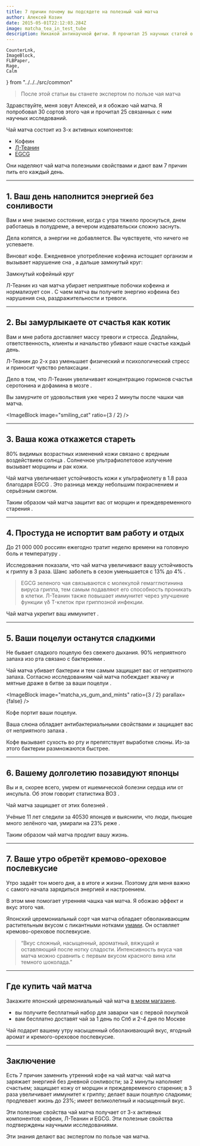 ```yaml
---
title: 7 причин почему вы подсядете на полезный чай матча
author: Алексей Козин
date: 2015-05-01T22:12:03.284Z
image: matcha_tea_in_test_tube
description: Никакой антинаучной фигни. Я прочитал 25 научных статей о пользе чая матча на 2019 год и отобрал для вас только вкусные факты.
---
```


    CounterLnk, 
    ImageBlock, 
    FLBPaper, 
    Rage, 
    Calm 
} from "../../../src/common"

<!-- TODO: emotions -->
<!-- TODO: images -->
<!-- TODO: header -->

<!-- Вступление -->

> После этой статьи вы станете экспертом по пользе чая матча

Здравствуйте, меня зовут Алексей, и я обожаю чай матча. Я попробовал 30 сортов этого чая и прочитал 25 связанных с ним научных исследований.

Чай матча состоит из 3-х активных компонентов:

- Кофеин
- [Л-Теанин](https://en.wikipedia.org/wiki/Theanine)
- [EGCG](https://ru.wikipedia.org/wiki/%D0%93%D0%B0%D0%BB%D0%BB%D0%B0%D1%82_%D1%8D%D0%BF%D0%B8%D0%B3%D0%B0%D0%BB%D0%BB%D0%BE%D0%BA%D0%B0%D1%82%D0%B5%D1%85%D0%B8%D0%BD%D0%B0)

Они наделяют чай матча полезными свойствами и дают вам 7 причин пить его каждый день.

---

## 1. Ваш день наполнится энергией без сонливости

<!-- проблема -->

Вам и мне знакомо состояние, когда с утра тяжело проснуться, днем работаешь в полудреме, а вечером издевательски сложно заснуть.

Дела копятся, а энергии не добавляется. Вы чувствуете, что ничего не успеваете.

Виноват кофе. Ежедневное употребление кофеина истощает организм и вызывает нарушение сна <CounterLnk href="https://www.ncbi.nlm.nih.gov/pubmed/17950009"/>, а дальше замкнутый круг:

<Box>
  <FLBPaper>
    <CoffeeDiagram style={{ width: "100%", background: "white" }} />
  </FLBPaper>
  <Box textAlign="center" mt={1}>
    <Typography variant="subtitle1" paragraph={true}>
      Замкнутый кофейный круг
    </Typography>
  </Box>
</Box>

<!-- решение -->

Л-Теанин из чая матча убирает неприятные побочки кофеина <CounterLnk href="https://academic.oup.com/nutritionreviews/article-abstract/66/2/82/1863235" /> и нормализует сон <CounterLnk href="https://www.tandfonline.com/doi/abs/10.1080/07315724.2014.926153" />. С чаем матча вы получите энергию кофеина без нарушения сна, раздражительности и тревоги.

---

<!-- сюдаже тревогу и стресс -->

## 2. Вы замурлыкаете от счастья как котик

<!-- проблема -->

Вам и мне работа доставляет массу <Rage>тревоги</Rage> и <Rage>стресса</Rage>. Дедлайны, ответственность, клиенты и начальство убивают наше счастье каждый день.

<!-- решение -->

Л-Теанин до 2-х раз уменьшает физический и психологический стресс <CounterLnk href="https://www.sciencedirect.com/science/article/pii/S0301051106001451" /> и приносит чувство <Calm>релаксации</Calm> <CounterLnk href="https://www.ncbi.nlm.nih.gov/pubmed/18296328" />.

Дело в том, что Л-Теанин увеличивает концентрацию гормонов счастья серотонина и дофамина в мозге <CounterLnk href="https://link.springer.com/article/10.1023/A:1022490806093" />.

Вы замурчите от удовольствия уже через 2 минуты после чашки чая матча.

<ImageBlock image="smiling_cat" ratio={3 / 2}  />

---

## 3. Ваша кожа откажется стареть

<!-- проблема -->

80% видимых возрастных изменений кожи связано с вредным воздействием солнца <CounterLnk href="https://www.ncbi.nlm.nih.gov/pmc/articles/PMC3790843/" />. Солнечное ультрафиолетовое излучение вызывает морщины и рак кожи.

<!-- решение -->

Чай матча увеличивает устойчивость кожи к ультрафиолету в 1.8 раза благодаря EGCG <CounterLnk href="http://holistic-bio.com/science/pdf/22.%20Skin%20Pharm%20Physio%202009.pdf" />. Это разница между небольшим покраснением и серьёзным ожогом.

Таким образом чай матча защитит вас от морщин и преждевременного старения <CounterLnk href="https://www.ncbi.nlm.nih.gov/pubmed/29316635" />.

---

<!-- ## Где купить чай матча

Закажите японский чай матча [в нашем магазине](/). Вы получите бесплатный набор для заварки чая с первой покупкой. Вам бесплатно доставят чай за 1-2 дня по Санкт-Петербургу и Москве.

--- -->

<!-- http://www.euro.who.int/ru/health-topics/communicable-diseases/influenza/data-and-statistics -->

## 4. Простуда не испортит вам работу и отдых

<!-- проблема -->

До 21 000 000 россиян ежегодно тратит неделю времени на головную боль и температуру <CounterLnk href="http://www.euro.who.int/ru/health-topics/communicable-diseases/influenza/data-and-statistics" />.

<!-- решение -->

Исследования показали, что чай матча увеличивают вашу устойчивость к гриппу в 3 раза. Шанс заболеть в сезон уменьшается с 13% до 4% <CounterLnk href="https://bmccomplementalternmed.biomedcentral.com/articles/10.1186/1472-6882-11-15" />.

> EGCG зеленого чая связываются с молекулой гемагглютинина вируса гриппа, тем самым подавляют его способность проникать в клетки. Л-Теанин также повышает иммунитет через улучшение функции γδ T-клеток при гриппозной инфекции.

Чай матча укрепит ваш иммунитет <CounterLnk href="https://www.ncbi.nlm.nih.gov/pmc/articles/PMC3594666/" />.

---

## 5. Ваши поцелуи останутся сладкими

<!-- проблема -->

Не бывает сладкого поцелую без свежего дыхания. 90% неприятного запаха изо рта связано с бактериями <CounterLnk href="https://www.tandfonline.com/doi/abs/10.1080/10426507.2012.736894" />.

<!-- решение -->

Чай матча убивает бактерии и тем самым защищает вас от неприятного запаха. Согласно исследованиям чай матча побеждает жвачку и мятные драже в битве за ваши поцелуи <CounterLnk href="https://www.ncbi.nlm.nih.gov/pubmed/18388413" />.

<ImageBlock image="matcha_vs_gum_and_mints" ratio={3 / 2} parallax={false} />

Кофе портит ваши поцелуи.

Ваша слюна обладает антибактериальными свойствами и защищает вас от неприятного запаха <CounterLnk href="https://www.ncbi.nlm.nih.gov/pubmed/9860091" />.

Кофе вызывает сухость во рту и препятствует выработке слюны. Из-за этого бактерии размножаются быстрее.

---

<!-- сюда сержце, мозг и долголетие -->

## 6. Вашему долголетию позавидуют японцы

<!-- проблема -->

Вы и я, скорее всего, умрем от ишемической болезни сердца или от инсульта. Об этом говорит статистика ВОЗ <CounterLnk href="https://www.who.int/ru/news-room/fact-sheets/detail/the-top-10-causes-of-death" />.

<!-- решение -->

Чай матча защищает от этих болезней <CounterLnk href="https://www.ncbi.nlm.nih.gov/pmc/articles/PMC2748751/" />.

Учёные 11 лет следили за 40530 японцев и выяснили, что люди, пьющие много зелёного чая, умирали на 23% реже <CounterLnk href="https://jamanetwork.com/journals/jama/article-abstract/203337" />.

Таким образом чай матча продлит вашу жизнь.

---

<!-- сюда всё про вкус -->

## 7. Ваше утро обретёт кремово-ореховое послевкусие

<!-- проблема -->

Утро задаёт тон моего дня, а в итоге и жизни. Поэтому для меня важно с самого начала зарядиться энергией и настроением.

<!-- решение -->

В этом мне помогает утренняя чашка чая матча. Я обожаю эффект и вкус этого чая.

Японский церемониальный сорт чая матча обладает обволакивающим растительным вкусом с пикантными нотками [умами](https://ru.wikipedia.org/wiki/%D0%A3%D0%BC%D0%B0%D0%BC%D0%B8). Он оставляет кремово-ореховое послевкусие.

> “Вкус сложный, насыщенный, ароматный, вяжущий и оставляющий после нотку сладости. Интенсивность вкуса чая матча можно сравнить с первым вкусом красного вина или темного шоколада.”

---

<ImageBlock image="gift_matcha_tea_box_from_top_ex" ratio={1}  />

<!-- 
{% include image.html class="i1x1" image="gift_matcha_tea_box_from_top_ex.jpg" alt="Церемониальный чай матча, венчик и чаша от Flow Brew" caption="Так выглядит наш чайный набор" %} -->

## Где купить чай матча

Закажите японский церемониальный чай матча [в моем магазине](/).

- вы получите бесплатный набор для заварки чая с первой покупкой
- вам бесплатно доставят чай за 1 день по Спб и 2-4 дня по Москве

Чай подарит вашему утру насыщенный обволакивающий вкус, ягодный аромат и кремого-ореховое послевкусие.

---

## Заключение

Есть 7 причин заменить утренний кофе на чай матча: чай матча заряжает энергией без дневной сонливости; за 2 минуты наполняет счастьем; защищает кожу от морщин и преждевременого старения; в 3 раза увеличивает иммунитет к гриппу; делает ваши поцелую сладкими; продлевает жизнь до 23%; имеет великолепный и насыщенный вкус.

Эти полезные свойства чай матча получает от 3-х активных компонентов: кофеин, Л-Теанин и EGCG. Эти полезные свойства подтверждены научными исследованиями.

Эти знания делают вас экспертом по пользе чая матча.


